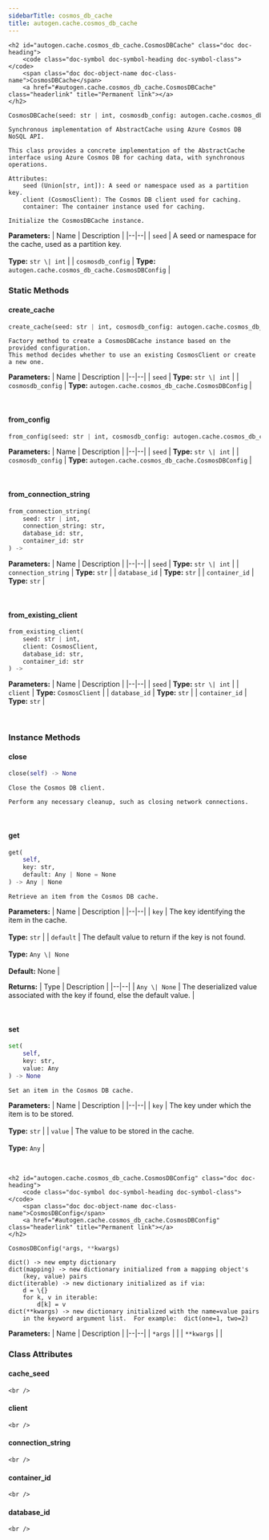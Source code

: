 ```yaml
---
sidebarTitle: cosmos_db_cache
title: autogen.cache.cosmos_db_cache
---
```


    <h2 id="autogen.cache.cosmos_db_cache.CosmosDBCache" class="doc doc-heading">
        <code class="doc-symbol doc-symbol-heading doc-symbol-class"></code>
        <span class="doc doc-object-name doc-class-name">CosmosDBCache</span>
        <a href="#autogen.cache.cosmos_db_cache.CosmosDBCache" class="headerlink" title="Permanent link"></a>
    </h2>

```python
CosmosDBCache(seed: str | int, cosmosdb_config: autogen.cache.cosmos_db_cache.CosmosDBConfig)
```

    Synchronous implementation of AbstractCache using Azure Cosmos DB NoSQL API.
    
    This class provides a concrete implementation of the AbstractCache
    interface using Azure Cosmos DB for caching data, with synchronous operations.
    
    Attributes:
        seed (Union[str, int]): A seed or namespace used as a partition key.
        client (CosmosClient): The Cosmos DB client used for caching.
        container: The container instance used for caching.
    
    Initialize the CosmosDBCache instance.

<b>Parameters:</b>
| Name | Description |
|--|--|
| `seed` | A seed or namespace for the cache, used as a partition key.<br/><br/>**Type:** `str \| int` |
| `cosmosdb_config` | **Type:** `autogen.cache.cosmos_db_cache.CosmosDBConfig` |

### Static Methods

<code class="doc-symbol doc-symbol-heading doc-symbol-method"></code>
#### create_cache
<a href="#autogen.cache.cosmos_db_cache.CosmosDBCache.create_cache" class="headerlink" title="Permanent link"></a>

```python
create_cache(seed: str | int, cosmosdb_config: autogen.cache.cosmos_db_cache.CosmosDBConfig) -> 
```

    Factory method to create a CosmosDBCache instance based on the provided configuration.
    This method decides whether to use an existing CosmosClient or create a new one.

<b>Parameters:</b>
| Name | Description |
|--|--|
| `seed` | **Type:** `str \| int` |
| `cosmosdb_config` | **Type:** `autogen.cache.cosmos_db_cache.CosmosDBConfig` |

<br />

<code class="doc-symbol doc-symbol-heading doc-symbol-method"></code>
#### from_config
<a href="#autogen.cache.cosmos_db_cache.CosmosDBCache.from_config" class="headerlink" title="Permanent link"></a>

```python
from_config(seed: str | int, cosmosdb_config: autogen.cache.cosmos_db_cache.CosmosDBConfig) -> 
```

    

<b>Parameters:</b>
| Name | Description |
|--|--|
| `seed` | **Type:** `str \| int` |
| `cosmosdb_config` | **Type:** `autogen.cache.cosmos_db_cache.CosmosDBConfig` |

<br />

<code class="doc-symbol doc-symbol-heading doc-symbol-method"></code>
#### from_connection_string
<a href="#autogen.cache.cosmos_db_cache.CosmosDBCache.from_connection_string" class="headerlink" title="Permanent link"></a>

```python
from_connection_string(
    seed: str | int,
    connection_string: str,
    database_id: str,
    container_id: str
) -> 
```

    

<b>Parameters:</b>
| Name | Description |
|--|--|
| `seed` | **Type:** `str \| int` |
| `connection_string` | **Type:** `str` |
| `database_id` | **Type:** `str` |
| `container_id` | **Type:** `str` |

<br />

<code class="doc-symbol doc-symbol-heading doc-symbol-method"></code>
#### from_existing_client
<a href="#autogen.cache.cosmos_db_cache.CosmosDBCache.from_existing_client" class="headerlink" title="Permanent link"></a>

```python
from_existing_client(
    seed: str | int,
    client: CosmosClient,
    database_id: str,
    container_id: str
) -> 
```

    

<b>Parameters:</b>
| Name | Description |
|--|--|
| `seed` | **Type:** `str \| int` |
| `client` | **Type:** `CosmosClient` |
| `database_id` | **Type:** `str` |
| `container_id` | **Type:** `str` |

<br />

### Instance Methods

<code class="doc-symbol doc-symbol-heading doc-symbol-method"></code>
#### close
<a href="#autogen.cache.cosmos_db_cache.CosmosDBCache.close" class="headerlink" title="Permanent link"></a>

```python
close(self) -> None
```

    Close the Cosmos DB client.
    
    Perform any necessary cleanup, such as closing network connections.

<br />

<code class="doc-symbol doc-symbol-heading doc-symbol-method"></code>
#### get
<a href="#autogen.cache.cosmos_db_cache.CosmosDBCache.get" class="headerlink" title="Permanent link"></a>

```python
get(
    self,
    key: str,
    default: Any | None = None
) -> Any | None
```

    Retrieve an item from the Cosmos DB cache.

<b>Parameters:</b>
| Name | Description |
|--|--|
| `key` | The key identifying the item in the cache.<br/><br/>**Type:** `str` |
| `default` | The default value to return if the key is not found.<br/><br/>**Type:** `Any \| None`<br/><br/>**Default:** None |

<b>Returns:</b>
| Type | Description |
|--|--|
| `Any \| None` | The deserialized value associated with the key if found, else the default value. |

<br />

<code class="doc-symbol doc-symbol-heading doc-symbol-method"></code>
#### set
<a href="#autogen.cache.cosmos_db_cache.CosmosDBCache.set" class="headerlink" title="Permanent link"></a>

```python
set(
    self,
    key: str,
    value: Any
) -> None
```

    Set an item in the Cosmos DB cache.

<b>Parameters:</b>
| Name | Description |
|--|--|
| `key` | The key under which the item is to be stored.<br/><br/>**Type:** `str` |
| `value` | The value to be stored in the cache.<br/><br/>**Type:** `Any` |

<br />

    <h2 id="autogen.cache.cosmos_db_cache.CosmosDBConfig" class="doc doc-heading">
        <code class="doc-symbol doc-symbol-heading doc-symbol-class"></code>
        <span class="doc doc-object-name doc-class-name">CosmosDBConfig</span>
        <a href="#autogen.cache.cosmos_db_cache.CosmosDBConfig" class="headerlink" title="Permanent link"></a>
    </h2>

```python
CosmosDBConfig(*args, **kwargs)
```

    dict() -> new empty dictionary
    dict(mapping) -> new dictionary initialized from a mapping object's
        (key, value) pairs
    dict(iterable) -> new dictionary initialized as if via:
        d = \{}
        for k, v in iterable:
            d[k] = v
    dict(**kwargs) -> new dictionary initialized with the name=value pairs
        in the keyword argument list.  For example:  dict(one=1, two=2)

<b>Parameters:</b>
| Name | Description |
|--|--|
| `*args` |  |
| `**kwargs` |  |

### Class Attributes

<code class="doc-symbol doc-symbol-heading doc-symbol-attribute"></code>
#### cache_seed
<a href="#autogen.cache.cosmos_db_cache.CosmosDBConfig.cache_seed" class="headerlink" title="Permanent link"></a>

    <br />

<code class="doc-symbol doc-symbol-heading doc-symbol-attribute"></code>
#### client
<a href="#autogen.cache.cosmos_db_cache.CosmosDBConfig.client" class="headerlink" title="Permanent link"></a>

    <br />

<code class="doc-symbol doc-symbol-heading doc-symbol-attribute"></code>
#### connection_string
<a href="#autogen.cache.cosmos_db_cache.CosmosDBConfig.connection_string" class="headerlink" title="Permanent link"></a>

    <br />

<code class="doc-symbol doc-symbol-heading doc-symbol-attribute"></code>
#### container_id
<a href="#autogen.cache.cosmos_db_cache.CosmosDBConfig.container_id" class="headerlink" title="Permanent link"></a>

    <br />

<code class="doc-symbol doc-symbol-heading doc-symbol-attribute"></code>
#### database_id
<a href="#autogen.cache.cosmos_db_cache.CosmosDBConfig.database_id" class="headerlink" title="Permanent link"></a>

    <br />